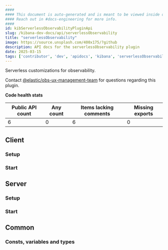 ```yaml
---
####
#### This document is auto-generated and is meant to be viewed inside our experimental, new docs system.
#### Reach out in #docs-engineering for more info.
####
id: kibServerlessObservabilityPluginApi
slug: /kibana-dev-docs/api/serverlessObservability
title: "serverlessObservability"
image: https://source.unsplash.com/400x175/?github
description: API docs for the serverlessObservability plugin
date: 2025-03-15
tags: ['contributor', 'dev', 'apidocs', 'kibana', 'serverlessObservability']
---
```


Serverless customizations for observability.

Contact [@elastic/obs-ux-management-team](https://github.com/orgs/elastic/teams/obs-ux-management-team) for questions regarding this plugin.

**Code health stats**

| Public API count  | Any count | Items lacking comments | Missing exports |
|-------------------|-----------|------------------------|-----------------|
| 6 | 0 | 6 | 0 |

## Client

### Setup
<DocDefinitionList data={[serverlessObservabilityObj.client.setup]}/>

### Start
<DocDefinitionList data={[serverlessObservabilityObj.client.start]}/>

## Server

### Setup
<DocDefinitionList data={[serverlessObservabilityObj.server.setup]}/>

### Start
<DocDefinitionList data={[serverlessObservabilityObj.server.start]}/>

## Common

### Consts, variables and types
<DocDefinitionList data={serverlessObservabilityObj.common.misc}/>

